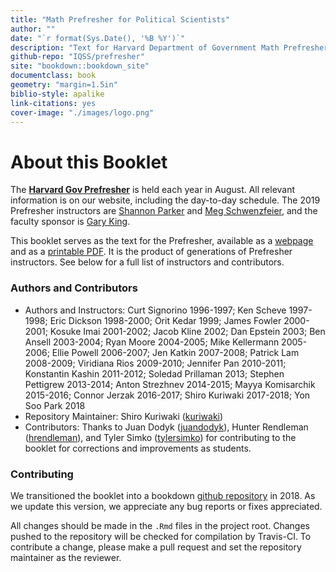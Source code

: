 ```yaml
--- 
title: "Math Prefresher for Political Scientists"
author: ""
date: "`r format(Sys.Date(), '%B %Y')`"
description: "Text for Harvard Department of Government Math Prefresher"
github-repo: "IQSS/prefresher"
site: "bookdown::bookdown_site"
documentclass: book
geometry: "margin=1.5in"
biblio-style: apalike
link-citations: yes
cover-image: "./images/logo.png"
---
```

# About this Booklet {-}

The [__Harvard Gov Prefresher__](https://projects.iq.harvard.edu/prefresher) is held each year in August. All relevant information is on our website, including the day-to-day schedule. The 2019 Prefresher instructors are [Shannon Parker](https://wcfia.harvard.edu/shannon-lynn-parker) and [Meg Schwenzfeier](http://schwenzfeier.github.io/), and the faculty sponsor is  [Gary King](https://gking.harvard.edu).

This booklet serves as the text for the Prefresher, available as a [webpage](https://iqss.github.io/prefresher/) and as a [printable PDF](https://github.com/IQSS/prefresher/releases). It is the product of generations of Prefresher instructors. See below for a full list of instructors and contributors. 




### Authors and Contributors {-}

- Authors and Instructors:  Curt Signorino 1996-1997; Ken Scheve 1997-1998; Eric Dickson 1998-2000; Orit Kedar 1999; James Fowler 2000-2001; Kosuke Imai 2001-2002; Jacob Kline 2002; Dan Epstein 2003; Ben Ansell 2003-2004; Ryan Moore 2004-2005; Mike Kellermann 2005-2006; Ellie Powell 2006-2007; Jen Katkin 2007-2008; Patrick Lam 2008-2009; Viridiana Rios 2009-2010; Jennifer Pan 2010-2011; Konstantin Kashin 2011-2012; Soledad Prillaman 2013; Stephen Pettigrew 2013-2014; Anton Strezhnev 2014-2015; Mayya Komisarchik 2015-2016; Connor Jerzak 2016-2017; Shiro Kuriwaki 2017-2018; Yon Soo Park 2018
- Repository Maintainer: Shiro Kuriwaki ([kuriwaki](https://github.com/kuriwaki))
- Contributors: Thanks to Juan Dodyk ([juandodyk](https://github.com/juandodyk)), Hunter Rendleman ([hrendleman](https://github.com/hrendleman)), and Tyler Simko ([tylersimko](https://github.com/tylersimko)) for contributing to the booklet for corrections and improvements as students.


### Contributing {-}

We transitioned the booklet into a bookdown [github repository](https://github.com/IQSS/prefresher) in 2018.  As we update this version, we appreciate any bug reports or fixes appreciated. 

All changes should be made in the `.Rmd` files in the project root. Changes pushed to the repository will be checked for compilation by Travis-CI. To contribute a change, please make a pull request and set the repository maintainer as the reviewer.

